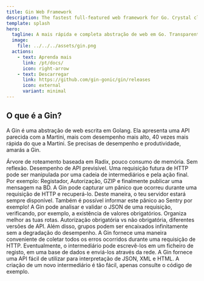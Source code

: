 ```yaml
---
title: Gin Web Framework
description: The fastest full-featured web framework for Go. Crystal clear.
template: splash
hero:
  tagline: A mais rápida e completa abstração de web em Go. Transparente.
  image:
    file: ../../../assets/gin.png
  actions:
    - text: Aprenda mais
      link: /pt/docs/
      icon: right-arrow
    - text: Descarregar
      link: https://github.com/gin-gonic/gin/releases
      icon: external
      variant: minimal
---
```



## O que é a Gin?

A Gin é uma abstração de web escrita em Golang. Ela apresenta uma API parecida com a Martini, mais com desempenho mais alto, 40 vezes mais rápida do que a Martini. Se precisas de desempenho e produtividade, amarás a Gin.

<CardGrid>
	<Card title="Fast" icon="rocket">
		Árvore de roteamento baseada em Radix, pouco consumo de memória. Sem reflexão. Desempenho de API previsível.
	</Card>
	<Card icon="seti:plan" title="Suporte à Intermediário">
		Uma requisição futura de HTTP pode ser manipulada por uma cadeia de intermediários e pela ação final. Por exemplo: Registador, Autorização, GZIP e finalmente publicar uma mensagem na BD.
	</Card>
	<Card icon="seti:lock" title="Livre de Avaria">
		A Gin pode capturar um pânico que ocorreu durante uma requisição de HTTP e recuperá-lo. Deste maneira, o teu servidor estará sempre disponível. Também é possível informar este pânico ao Sentry por exemplo!
	</Card>
	<Card icon="approve-check-circle" title="Validação de JSON">
		A Gin pode analisar e validar o JSON de uma requisição, verificando, por exemplo, a existência de valores obrigatórios.
	</Card>
	<Card icon="puzzle" title="Agrupamento de Rotas">
		Organiza melhor as tuas rotas. Autorização obrigatória vs não obrigatória, diferentes versões de API. Além disso, grupos podem ser encaixados infinitamente sem a degradação do desempenho.
	</Card>
	<Card icon="open-book" title="Gestão de Erro">
		A Gin fornece uma maneira conveniente de coletar todos os erros ocorridos durante uma requisição de HTTP. Eventualmente, o intermediário pode escrevê-los em um ficheiro de registo, em uma base de dados e enviá-los através da rede.
	</Card>
	<Card icon="seti:json" title="Interpretação Embutida">
		A Gin fornece uma API fácil de utilizar para interpretação de JSON, XML e HTML.
	</Card>
	<Card icon="seti:html" title="Extensível">
		A criação de um novo intermediário é tão fácil, apenas consulte o código de exemplo.
	</Card>
</CardGrid>
